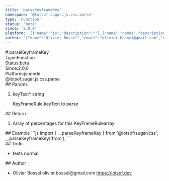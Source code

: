 ```yaml
---
title: 'parseKeyframeKey'
namespace: '@lotsof.sugar.js.css.parse'
type: 'Function'
status: 'beta'
since: '2.0.0'
platform: '[{"name":"js","description":""},{"name":"nonde","description":""}]'
author: '{"name":"Olivier Bossel","email":"olivier.bossel@gmail.com","url":"https://lotsof.dev"}'
---
```

<div class="docmap-mdx">
# parseKeyframeKey
<div class="_metas">
<div class="_type"><span class="_type-label">Type:</span><span class="_type-value">Function</span></div>
<div class="_status"><span class="_status-label">Status:</span><span class="_status-value -beta">beta</span></div>
<div class="_since"><span class="_since-label">Since:</span><span class="_since-value">2.0.0</span></div>
<div class="_platform"><span class="_platform-label">Platform:</span><span class="_platform-value -js">js</span><span class="_platform-value -nonde">nonde</span></div>
</div>
<div class="_namespace">@lotsof.sugar.js.css.parse</div>
<div class="_params">
## Params
<ol class="_list">
<li class="_item">
<span class="_name">keyText<span class="_required">*</span></span><span class="_default"></span> <span class="_type">string</span>
<p class="_description">KeyFrameRule&period;keyText to parse</p>
</li>
</ol>
</div>
<div class="_return">
## Return
<ol class="_list">
<li class="_item">
<span class="_description">Array of percentages for this KeyFrameRule</span><span class="_default"></span><span class="_type">array</span>
</li>
</ol>
</div>
<div class="_examples">
## Example
```js
import { __parseKeyframeKey } from '@lotsof/sugar/css';
__parseKeyframeKey('from');
```
</div>
<div class="_todo">
## Todo
<ul class="_list">
<li class="_item">
<span class="_description">tests</span>
<span class="_priority -normal">normal</span>
</li>
</ul>
</div>
<div class="_author">
## Author
<ul class="_list">
<li class="_item">
<span class="_name">Olivier Bossel</span>
<span class="_email">olivier.bossel@gmail.com</span>
<a href="https://lotsof.dev" target="_blank" class="_url">https://lotsof.dev</a>
</li>
</ul>
</div>
</div>
